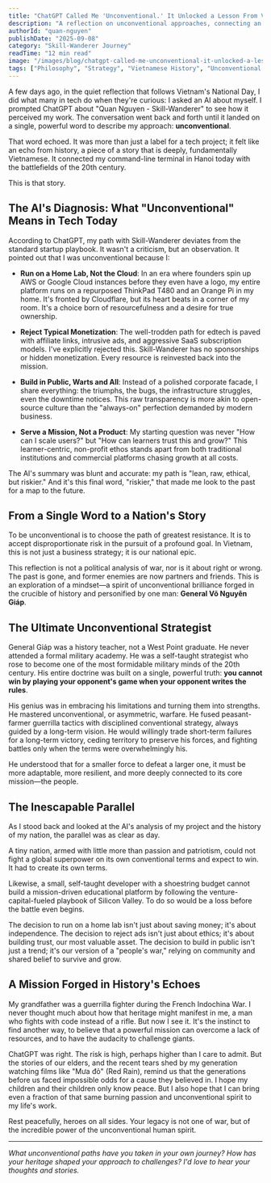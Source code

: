```yaml
---
title: "ChatGPT Called Me 'Unconventional.' It Unlocked a Lesson From Vietnam's Greatest General."
description: "A reflection on unconventional approaches, connecting an AI's analysis of Skill-Wanderer to the strategic wisdom of General Võ Nguyên Giáp and the spirit of Vietnamese resilience."
authorId: "quan-nguyen"
publishDate: "2025-09-08"
category: "Skill-Wanderer Journey"
readTime: "12 min read"
image: "/images/blog/chatgpt-called-me-unconventional-it-unlocked-a-lesson-from-vietnams-greatest-general/hero.jpg"
tags: ["Philosophy", "Strategy", "Vietnamese History", "Unconventional Thinking", "Home Lab", "Mission-Driven", "Personal Reflection"]
---
```



A few days ago, in the quiet reflection that follows Vietnam's National Day, I did what many in tech do when they're curious: I asked an AI about myself. I prompted ChatGPT about "Quan Nguyen - Skill-Wanderer" to see how it perceived my work. The conversation went back and forth until it landed on a single, powerful word to describe my approach: **unconventional**.

That word echoed. It was more than just a label for a tech project; it felt like an echo from history, a piece of a story that is deeply, fundamentally Vietnamese. It connected my command-line terminal in Hanoi today with the battlefields of the 20th century.

This is that story.

## The AI's Diagnosis: What "Unconventional" Means in Tech Today

According to ChatGPT, my path with Skill-Wanderer deviates from the standard startup playbook. It wasn't a criticism, but an observation. It pointed out that I was unconventional because I:

- **Run on a Home Lab, Not the Cloud**: In an era where founders spin up AWS or Google Cloud instances before they even have a logo, my entire platform runs on a repurposed ThinkPad T480 and an Orange Pi in my home. It's fronted by Cloudflare, but its heart beats in a corner of my room. It's a choice born of resourcefulness and a desire for true ownership.

- **Reject Typical Monetization**: The well-trodden path for edtech is paved with affiliate links, intrusive ads, and aggressive SaaS subscription models. I've explicitly rejected this. Skill-Wanderer has no sponsorships or hidden monetization. Every resource is reinvested back into the mission.

- **Build in Public, Warts and All**: Instead of a polished corporate facade, I share everything: the triumphs, the bugs, the infrastructure struggles, even the downtime notices. This raw transparency is more akin to open-source culture than the "always-on" perfection demanded by modern business.

- **Serve a Mission, Not a Product**: My starting question was never "How can I scale users?" but "How can learners trust this and grow?" This learner-centric, non-profit ethos stands apart from both traditional institutions and commercial platforms chasing growth at all costs.

The AI's summary was blunt and accurate: my path is "lean, raw, ethical, but riskier." And it's this final word, "riskier," that made me look to the past for a map to the future.

## From a Single Word to a Nation's Story

To be unconventional is to choose the path of greatest resistance. It is to accept disproportionate risk in the pursuit of a profound goal. In Vietnam, this is not just a business strategy; it is our national epic.

This reflection is not a political analysis of war, nor is it about right or wrong. The past is gone, and former enemies are now partners and friends. This is an exploration of a mindset—a spirit of unconventional brilliance forged in the crucible of history and personified by one man: **General Võ Nguyên Giáp**.

## The Ultimate Unconventional Strategist

General Giáp was a history teacher, not a West Point graduate. He never attended a formal military academy. He was a self-taught strategist who rose to become one of the most formidable military minds of the 20th century. His entire doctrine was built on a single, powerful truth: **you cannot win by playing your opponent's game when your opponent writes the rules**.

His genius was in embracing his limitations and turning them into strengths. He mastered unconventional, or asymmetric, warfare. He fused peasant-farmer guerrilla tactics with disciplined conventional strategy, always guided by a long-term vision. He would willingly trade short-term failures for a long-term victory, ceding territory to preserve his forces, and fighting battles only when the terms were overwhelmingly his.

He understood that for a smaller force to defeat a larger one, it must be more adaptable, more resilient, and more deeply connected to its core mission—the people.

## The Inescapable Parallel

As I stood back and looked at the AI's analysis of my project and the history of my nation, the parallel was as clear as day.

A tiny nation, armed with little more than passion and patriotism, could not fight a global superpower on its own conventional terms and expect to win. It had to create its own terms.

Likewise, a small, self-taught developer with a shoestring budget cannot build a mission-driven educational platform by following the venture-capital-fueled playbook of Silicon Valley. To do so would be a loss before the battle even begins.

The decision to run on a home lab isn't just about saving money; it's about independence. The decision to reject ads isn't just about ethics; it's about building trust, our most valuable asset. The decision to build in public isn't just a trend; it's our version of a "people's war," relying on community and shared belief to survive and grow.

## A Mission Forged in History's Echoes

My grandfather was a guerrilla fighter during the French Indochina War. I never thought much about how that heritage might manifest in me, a man who fights with code instead of a rifle. But now I see it. It's the instinct to find another way, to believe that a powerful mission can overcome a lack of resources, and to have the audacity to challenge giants.

ChatGPT was right. The risk is high, perhaps higher than I care to admit. But the stories of our elders, and the recent tears shed by my generation watching films like "Mưa đỏ" (Red Rain), remind us that the generations before us faced impossible odds for a cause they believed in. I hope my children and their children only know peace. But I also hope that I can bring even a fraction of that same burning passion and unconventional spirit to my life's work.

Rest peacefully, heroes on all sides. Your legacy is not one of war, but of the incredible power of the unconventional human spirit.

---

*What unconventional paths have you taken in your own journey? How has your heritage shaped your approach to challenges? I'd love to hear your thoughts and stories.*
